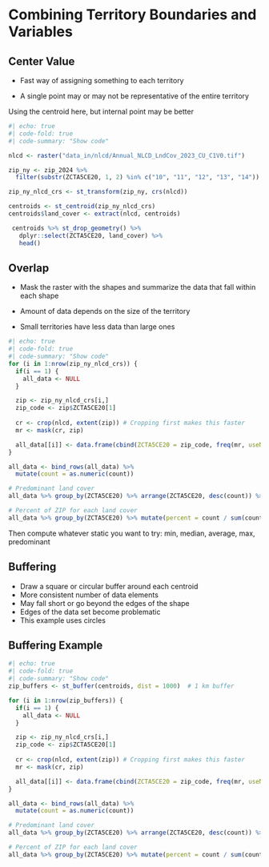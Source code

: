 # Combining Territory Boundaries and Variables {background-color="#A1D6F4"}

## Center Value

- Fast way of assigning something to each territory

- A single point may or may not be representative of the entire territory

Using the centroid here, but internal point may be better

```r
#| echo: true
#| code-fold: true
#| code-summary: "Show code"

nlcd <- raster("data_in/nlcd/Annual_NLCD_LndCov_2023_CU_C1V0.tif")

zip_ny <- zip_2024 %>%
  filter(substr(ZCTA5CE20, 1, 2) %in% c("10", "11", "12", "13", "14"))

zip_ny_nlcd_crs <- st_transform(zip_ny, crs(nlcd))

centroids <- st_centroid(zip_ny_nlcd_crs)
centroids$land_cover <- extract(nlcd, centroids)

 centroids %>% st_drop_geometry() %>%
   dplyr::select(ZCTA5CE20, land_cover) %>%
   head()
```



## Overlap

- Mask the raster with the shapes and summarize the data that fall within each shape

- Amount of data depends on the size of the territory
- Small territories have less data than large ones

``` r
#| echo: true
#| code-fold: true
#| code-summary: "Show code"
for (i in 1:nrow(zip_ny_nlcd_crs)) {
  if(i == 1) {
    all_data <- NULL
  } 

  zip <- zip_ny_nlcd_crs[i,]
  zip_code <- zip$ZCTA5CE20[1]
  
  cr <- crop(nlcd, extent(zip)) # Cropping first makes this faster
  mr <- mask(cr, zip)

  all_data[[i]] <- data.frame(cbind(ZCTA5CE20 = zip_code, freq(mr, useNA = "no")))
}

all_data <- bind_rows(all_data) %>%
  mutate(count = as.numeric(count))

# Predominant land cover
all_data %>% group_by(ZCTA5CE20) %>% arrange(ZCTA5CE20, desc(count)) %>% top_n(1)

# Percent of ZIP for each land cover
all_data %>% group_by(ZCTA5CE20) %>% mutate(percent = count / sum(count))
```
Then compute whatever static you want to try: min, median, average, max, predominant

## Buffering

- Draw a square or circular buffer around each centroid
- More consistent number of data elements
- May fall short or go beyond the edges of the shape
- Edges of the data set become problematic
- This example uses circles

## Buffering Example

```r
#| echo: true
#| code-fold: true
#| code-summary: "Show code"
zip_buffers <- st_buffer(centroids, dist = 1000)  # 1 km buffer

for (i in 1:nrow(zip_buffers)) {
  if(i == 1) {
    all_data <- NULL
  } 

  zip <- zip_ny_nlcd_crs[i,]
  zip_code <- zip$ZCTA5CE20[1]
  
  cr <- crop(nlcd, extent(zip)) # Cropping first makes this faster
  mr <- mask(cr, zip)

  all_data[[i]] <- data.frame(cbind(ZCTA5CE20 = zip_code, freq(mr, useNA = "no")))
}

all_data <- bind_rows(all_data) %>%
  mutate(count = as.numeric(count))

# Predominant land cover
all_data %>% group_by(ZCTA5CE20) %>% arrange(ZCTA5CE20, desc(count)) %>% top_n(1)

# Percent of ZIP for each land cover
all_data %>% group_by(ZCTA5CE20) %>% mutate(percent = count / sum(count))
```

